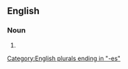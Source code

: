 ==English==

===Noun===
{{head|en|noun form}}

# {{plural of|en|fresco}}

[[Category:English plurals ending in "-es"]]